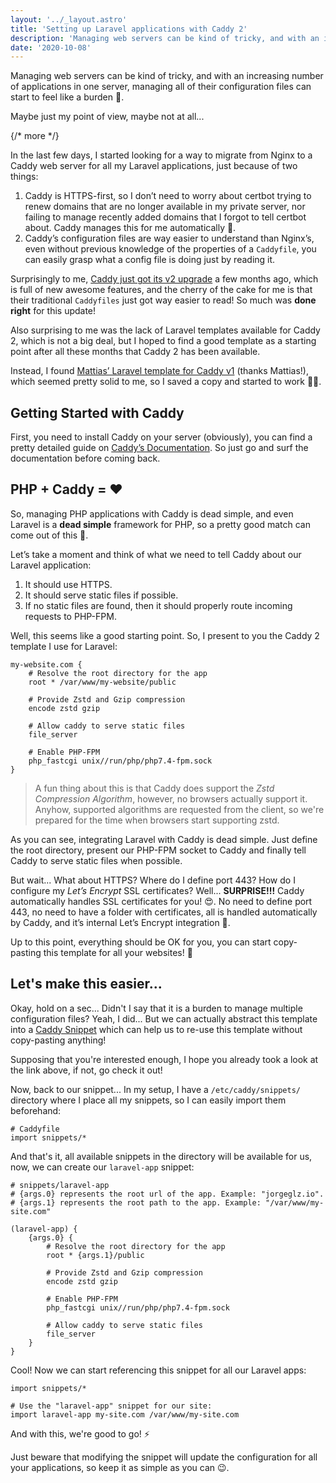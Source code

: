 ```yaml
---
layout: '../_layout.astro'
title: 'Setting up Laravel applications with Caddy 2'
description: 'Managing web servers can be kind of tricky, and with an increasing number of applications in one server, managing all of their configuration files can start to feel like a burden...'
date: '2020-10-08'
---
```


Managing web servers can be kind of tricky, and with an increasing number of
applications in one server, managing all of their configuration files can start
to feel like a burden 🥴.

Maybe just my point of view, maybe not at all...

{/* more */}

In the last few days, I started looking for a way to migrate from Nginx to a
Caddy web server for all my Laravel applications, just because of two things:

1. Caddy is HTTPS-first, so I don’t need to worry about certbot trying to renew
domains that are no longer available in my private server, nor failing to
manage recently added domains that I forgot to tell certbot about. Caddy
manages this for me automatically 💖.
2. Caddy’s configuration files are way easier to understand than Nginx’s, even
without previous knowledge of the properties of a `Caddyfile`, you can easily
grasp what a config file is doing just by reading it.

Surprisingly to me, [Caddy just got its v2 upgrade](https://caddyserver.com/v2)
a few months ago, which is full of new awesome features, and the cherry of the
cake for me is that their traditional `Caddyfiles` just got way easier to read!
So much was **done right** for this update!

Also surprising to me was the lack of Laravel templates available for Caddy 2,
which is not a big deal, but I hoped to find a good template as a starting point
after all these months that Caddy 2 has been available.

Instead, I found
[Mattias’ Laravel template for Caddy v1](https://ma.ttias.be/caddyfile-config-example-for-laravel/)
(thanks Mattias!), which seemed pretty solid to me, so I saved a copy and
started to work 👨‍💻.

## Getting Started with Caddy

First, you need to install Caddy on your server (obviously), you can find a
pretty detailed guide on [Caddy’s Documentation](https://caddyserver.com/docs/).
So just go and surf the documentation before coming back.

## PHP + Caddy = ❤️

So, managing PHP applications with Caddy is dead simple, and even Laravel is a
**dead simple** framework for PHP, so a pretty good match can come out of this
👀.

Let’s take a moment and think of what we need to tell Caddy about our Laravel
application:

1. It should use HTTPS.
2. It should serve static files if possible.
3. If no static files are found, then it should properly route incoming requests
to PHP-FPM.

Well, this seems like a good starting point. So, I present to you the Caddy 2
template I use for Laravel:

```
my-website.com {
    # Resolve the root directory for the app
    root * /var/www/my-website/public

    # Provide Zstd and Gzip compression
    encode zstd gzip

    # Allow caddy to serve static files
    file_server

    # Enable PHP-FPM
    php_fastcgi unix//run/php/php7.4-fpm.sock
}
```

> A fun thing about this is that Caddy does support the _Zstd Compression
> Algorithm_, however, no browsers actually support it. Anyhow, supported
> algorithms are requested from the client, so we're prepared for the time when
> browsers start supporting zstd.

As you can see, integrating Laravel with Caddy is dead simple. Just define the
root directory, present our PHP-FPM socket to Caddy and finally tell Caddy to
serve static files when possible.

But wait... What about HTTPS? Where do I define port 443? How do I configure my
_Let’s Encrypt_ SSL certificates? Well... **SURPRISE!!!** Caddy automatically
handles SSL certificates for you! 😍. No need to define port 443, no
need to have a folder with certificates, all is handled automatically by Caddy,
and it’s internal Let’s Encrypt integration 🥳.

Up to this point, everything should be OK for you, you can start copy-pasting
this template for all your websites! 🚀

## Let's make this easier...

Okay, hold on a sec... Didn't I say that it is a burden to manage multiple
configuration files? Yeah, I did... But we can actually abstract this template
into a [Caddy Snippet](https://caddyserver.com/docs/caddyfile/concepts#snippets)
which can help us to re-use this template without copy-pasting anything!

Supposing that you're interested enough, I hope you already took a look at the
link above, if not, go check it out!

Now, back to our snippet... In my setup, I have a `/etc/caddy/snippets/`
directory where I place all my snippets, so I can easily import them beforehand:

```
# Caddyfile
import snippets/*
```

And that's it, all available snippets in the directory will be available for us,
now, we can create our `laravel-app` snippet:

```
# snippets/laravel-app
# {args.0} represents the root url of the app. Example: "jorgeglz.io".
# {args.1} represents the root path to the app. Example: "/var/www/my-site.com"

(laravel-app) {
    {args.0} {
        # Resolve the root directory for the app
        root * {args.1}/public

        # Provide Zstd and Gzip compression
        encode zstd gzip

        # Enable PHP-FPM
        php_fastcgi unix//run/php/php7.4-fpm.sock

        # Allow caddy to serve static files
        file_server
    }
}
```

Cool! Now we can start referencing this snippet for all our Laravel apps:

```
import snippets/*

# Use the "laravel-app" snippet for our site:
import laravel-app my-site.com /var/www/my-site.com
```

And with this, we're good to go! ⚡

Just beware that modifying the snippet will update the configuration for all
your applications, so keep it as simple as you can 😉.
